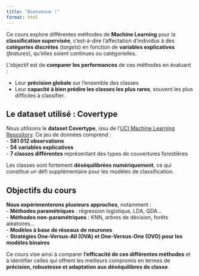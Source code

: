 ```yaml
---
title: "Bienvenue !"
format: html
---
```


Ce cours explore différentes méthodes de **Machine Learning** pour la **classification supervisée**, c'est-à-dire l'affectation d'individus à des **catégories discrètes** (*targets*) en fonction de **variables explicatives** (*features*), qu'elles soient continues ou catégorielles.  

L'objectif est de **comparer les performances** de ces méthodes en évaluant :

- Leur **précision globale** sur l'ensemble des classes
- Leur **capacité à bien prédire les classes les plus rares**, souvent les plus difficiles à classifier.

## Le dataset utilisé : Covertype  
Nous utilisons le **dataset Covertype**, issu de l'[UCI Machine Learning Repository](https://archive.ics.uci.edu/ml/datasets/Covertype). Ce jeu de données comprend :  
- **581 012 observations**  
- **54 variables explicatives**  
- **7 classes différentes** représentant des types de couvertures forestières  

Les classes sont fortement **déséquilibrées numériquement**, ce qui constitue un défi supplémentaire pour les modèles de classification.

## Objectifs du cours  
**Nous expérimenterons plusieurs approches**, notamment :  
- **Méthodes paramétriques** : régression logistique, LDA, QDA...  
- **Méthodes non-paramétriques** : KNN, arbres de décision, forêts aléatoires...  
- **Modèles à base de réseaux de neurones**  
- **Stratégies One-Versus-All (OVA) et One-Versus-One (OVO) pour les modèles binaires**  

Ce cours vise ainsi à comparer **l'efficacité de ces différentes méthodes** et à identifier celles qui offrent les meilleurs compromis en termes de **précision, robustesse et adaptation aux déséquilibres de classe**.
